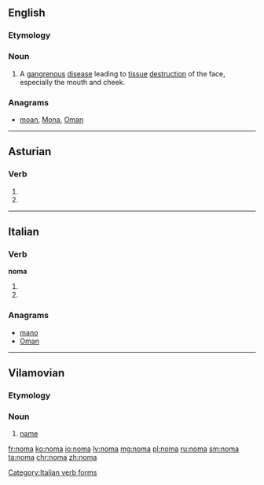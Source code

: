 ==English==
{{wikipedia|Noma (disease)}}

===Etymology===
{{rfe|lang=en}}

===Noun===
{{en-noun|?}}

# A [[gangrenous]] [[disease]] leading to [[tissue]] [[destruction]] of the face, especially the mouth and cheek.

===Anagrams===
* [[moan#English|moan]], [[Mona#English|Mona]], [[Oman#English|Oman]]

----

==Asturian==

===Verb===
{{ast-verb form}}

# {{form of|third-person singular present indicative|nomar|lang=ast}}
# {{form of|second-person singular imperative|nomar|lang=ast}}

----

==Italian==

===Verb===
'''noma'''

# {{conjugation of|nomare||3|s|pres|ind|lang=it}}
# {{conjugation of|nomare||2|s|imp|lang=it}}

===Anagrams===
* [[mano#Italian|mano]]
* [[Oman#Italian|Oman]]

[[Category:Italian verb forms]]

----

==Vilamovian==

===Etymology===
{{rfe|lang=wym}}

===Noun===
{{head|wym|noun|g=?}}

# [[name]]

[[fr:noma]]
[[ko:noma]]
[[io:noma]]
[[lv:noma]]
[[mg:noma]]
[[pl:noma]]
[[ru:noma]]
[[sm:noma]]
[[ta:noma]]
[[chr:noma]]
[[zh:noma]]